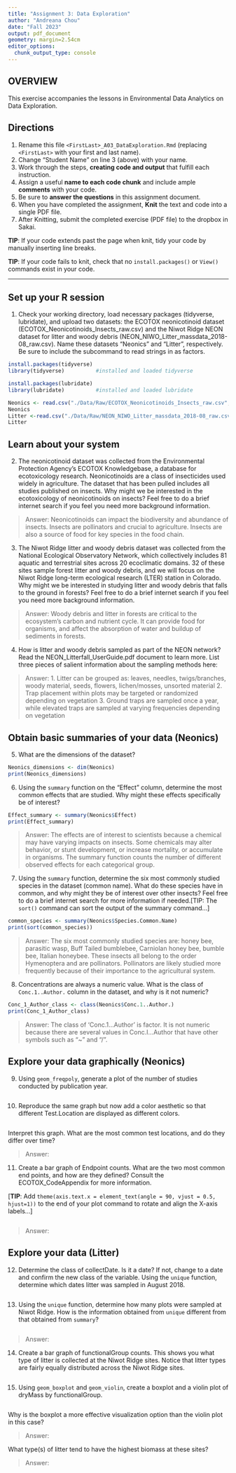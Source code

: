 ```yaml
---
title: "Assignment 3: Data Exploration"
author: "Andreana Chou"
date: "Fall 2023"
output: pdf_document
geometry: margin=2.54cm
editor_options: 
  chunk_output_type: console
---
```


## OVERVIEW

This exercise accompanies the lessons in Environmental Data Analytics on Data Exploration.

## Directions

1.  Rename this file `<FirstLast>_A03_DataExploration.Rmd` (replacing `<FirstLast>` with your first and last name).
2.  Change "Student Name" on line 3 (above) with your name.
3.  Work through the steps, **creating code and output** that fulfill each instruction. 
4.  Assign a useful **name to each code chunk** and include ample **comments** with your code.
5.  Be sure to **answer the questions** in this assignment document.
6.  When you have completed the assignment, **Knit** the text and code into a single PDF file.
7.  After Knitting, submit the completed exercise (PDF file) to the dropbox in Sakai.

**TIP**: If your code extends past the page when knit, tidy your code by manually inserting line breaks.

**TIP**: If your code fails to knit, check that no `install.packages()` or `View()` commands exist in your code. 

---

## Set up your R session

1.  Check your working directory, load necessary packages (tidyverse, lubridate), and upload two datasets: the ECOTOX neonicotinoid dataset (ECOTOX_Neonicotinoids_Insects_raw.csv) and the Niwot Ridge NEON dataset for litter and woody debris (NEON_NIWO_Litter_massdata_2018-08_raw.csv). Name these datasets "Neonics" and "Litter", respectively. Be sure to include the subcommand to read strings in as factors.

```r
install.packages(tidyverse)
library(tidyverse)          #installed and loaded tidyverse

install.packages(lubridate)
library(lubridate)          #installed and loaded lubridate

Neonics <- read.csv("./Data/Raw/ECOTOX_Neonicotinoids_Insects_raw.csv", stringsAsFactors=TRUE)
Neonics
Litter <-read.csv("./Data/Raw/NEON_NIWO_Litter_massdata_2018-08_raw.csv", stringsAsFactors=TRUE)
Litter
```

## Learn about your system

2.  The neonicotinoid dataset was collected from the Environmental Protection Agency's ECOTOX Knowledgebase, a database for ecotoxicology research. Neonicotinoids are a class of insecticides used widely in agriculture. The dataset that has been pulled includes all studies published on insects. Why might we be interested in the ecotoxicology of neonicotinoids on insects? Feel free to do a brief internet search if you feel you need more background information.

> Answer: Neonicotinoids can impact the biodiversity and abundance of insects. Insects are pollinators and crucial to agriculture. Insects are also a source of food for key species in the food chain. 

3.  The Niwot Ridge litter and woody debris dataset was collected from the National Ecological Observatory Network, which collectively includes 81 aquatic and terrestrial sites across 20 ecoclimatic domains. 32 of these sites sample forest litter and woody debris, and we will focus on the Niwot Ridge long-term ecological research (LTER) station in Colorado. Why might we be interested in studying litter and woody debris that falls to the ground in forests? Feel free to do a brief internet search if you feel you need more background information.

> Answer: Woody debris and litter in forests are critical to the ecosystem's carbon and nutrient cycle. It can provide food for organisms, and affect the absorption of water and buildup of sediments in forests.

4.  How is litter and woody debris sampled as part of the NEON network? Read the NEON_Litterfall_UserGuide.pdf document to learn more. List three pieces of salient information about the sampling methods here:

> Answer: 
 1. Litter can be grouped as: leaves, needles, twigs/branches, woody material, seeds, flowers, lichen/mosses, unsorted material
 2. Trap placement within plots may be targeted or randomized depending on vegetation
 3. Ground traps are sampled once a year, while elevated traps are sampled at varying frequencies depending on vegetation

## Obtain basic summaries of your data (Neonics)

5.  What are the dimensions of the dataset?

```r
Neonics_dimensions <- dim(Neonics)
print(Neonics_dimensions)
```

6.  Using the `summary` function on the "Effect" column, determine the most common effects that are studied. Why might these effects specifically be of interest?

```r
Effect_summary <- summary(Neonics$Effect)
print(Effect_summary)
```

> Answer: The effects are of interest to scientists because a chemical may have varying impacts on insects. Some chemicals may alter behavior, or stunt development, or increase mortality, or accumulate in organisms. The summary function counts the number of different observed effects for each categorical group. 


7.  Using the `summary` function, determine the six most commonly studied species in the dataset (common name). What do these species have in common, and why might they be of interest over other insects? Feel free to do a brief internet search for more information if needed.[TIP: The `sort()` command can sort the output of the summary command...]

```r
common_species <- summary(Neonics$Species.Common.Name)
print(sort(common_species))
```

> Answer: The six most commonly studied species are: honey bee, parasitic wasp, Buff Tailed bumblebee, Carniolan honey bee, bumble bee, Italian honeybee. These insects all belong to the order Hymenoptera and are pollinators. Pollinators are likely studied more frequently because of their importance to the agricultural system.

8.  Concentrations are always a numeric value. What is the class of `Conc.1..Author.` column in the dataset, and why is it not numeric?

```r
Conc_1_Author_class <- class(Neonics$Conc.1..Author.)
print(Conc_1_Author_class)
```

> Answer: The class of 'Conc.1...Author' is factor. It is not numeric because there are several values in Conc.I...Author that have other symbols such as "~" and "/".

## Explore your data graphically (Neonics)

9.  Using `geom_freqpoly`, generate a plot of the number of studies conducted by publication year.

```r

```

10. Reproduce the same graph but now add a color aesthetic so that different Test.Location are displayed as different colors.

```r

```

Interpret this graph. What are the most common test locations, and do they differ over time?

> Answer:

11. Create a bar graph of Endpoint counts. What are the two most common end points, and how are they defined? Consult the ECOTOX_CodeAppendix for more information. 

[**TIP**: Add `theme(axis.text.x = element_text(angle = 90, vjust = 0.5, hjust=1))` to the end of your plot command to rotate and align the X-axis labels...]

```r

```

> Answer:

## Explore your data (Litter)

12. Determine the class of collectDate. Is it a date? If not, change to a date and confirm the new class of the variable. Using the `unique` function, determine which dates litter was sampled in August 2018.

```r

```

13. Using the `unique` function, determine how many plots were sampled at Niwot Ridge. How is the information obtained from `unique` different from that obtained from `summary`?

```r

```

> Answer:

14. Create a bar graph of functionalGroup counts. This shows you what type of litter is collected at the Niwot Ridge sites. Notice that litter types are fairly equally distributed across the Niwot Ridge sites.

```r

```

15. Using `geom_boxplot` and `geom_violin`, create a boxplot and a violin plot of dryMass by functionalGroup.

```r

```

Why is the boxplot a more effective visualization option than the violin plot in this case?

> Answer:

What type(s) of litter tend to have the highest biomass at these sites?

> Answer:
